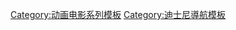 {{Navbox
|name  = 冰雪奇缘
|titlestyle=background:#48C1ED; color:white;
|title = [[冰雪奇緣系列|冰雪奇緣]]
|listclass = hlist
|bodyclass = hlist
|state = {{{state|autocollapse}}}|

|groupstyle=background-color:#48C1ED; color:white;
|group1 = 電影
|list1  =
* [[冰雪奇缘]]
** [[冰雪奇緣 (原聲帶)|原聲帶]]
** [[冰雪奇缘获奖名单|奖项]]
* [[冰雪奇緣2]]
** [[冰雪奇緣2 (原聲帶)|原聲帶]]

|group2 =短片
|list2  =
* [[冰雪奇缘：生日惊喜]]
* [[雪寶的佳節冒險]]

|group3 =角色
|list3  =
* [[安娜 (迪士尼)|安娜]]
* [[艾莎 (迪士尼)|艾莎]]
* [[阿克 (迪士尼)|阿克]]
* [[雪宝 (迪士尼)|雪寶]]
* {{link-en|汉斯 (迪士尼)|Hans (Disney)|漢斯}}

|group4 = 戲劇
|list4  =
* {{link-en|冰雪奇緣 (音樂劇)|Frozen (musical)}}

|group5= 音乐
|list5  =
* {{link-en|Frozen Heart|Frozen Heart|冰山深處樁}}
* [[想不想要做個雪人？]]
* {{link-en|For the First Time in Forever|For the First Time in Forever|從未出現的感覺}}
* {{link-en|Love Is an Open Door|Love Is an Open Door|愛是大門開}}
* [[Let It Go (迪士尼歌曲)|放開手]]
* {{link-en|Reindeer(s) Are Better Than People|Reindeer(s) Are Better Than People|鹿勝於人}}
* {{link-en|In Summer|In Summer|夏想}}
* {{link-en|Fixer Upper|Fixer Upper (song)|錯漏有得救}}
* {{link-en|Making Today a Perfect Day|Making Today a Perfect Day|讓今天是完美的一天}}
* [[向未知探索]]
* [[別閃躲]]

|group6 = 电子游戏
|list6  = 
*{{link-en|冰雪奇缘：雪寶大探險|Frozen: Olaf's Quest|冰雪奇缘：雪寶大探險}}

|group7 = 遊樂設施
|list7  =
* [[阿德爾：魔雪奇緣世界]]
* [[魔雪奇幻之旅]]
* [[雪嶺滑雪橇]]

|group8 = 相关
|list8  =
* [[冰雪女王]]
* {{link-en|冰雪奇緣美術設定集|The Art of Frozen}}

| belowstyle = background:#48C1ED; color:white; font-weight: bold; |
| below =
* {{Icon|Category}} [[:Category:冰雪奇缘|Category]]
* {{Icon|Portal}} [[Portal:迪士尼|Portal]]

}}<noinclude>
{{DEFAULTSORT:Frozen}}
[[Category:动画电影系列模板]]
[[Category:迪士尼導航模板]]
</noinclude>